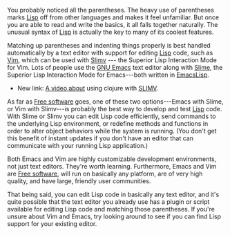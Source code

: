 You probably noticed all the parentheses. The heavy use of parentheses marks [[Lisp]] off from 
other languages and makes it feel unfamiliar. But once you are able to 
read and write the basics, it all falls together naturally. The 
unusual syntax of [[Lisp]] is actually the key to many of its coolest 
features. 
 
Matching up parentheses and indenting things properly is best handled 
automatically by a text editor with support for editing [[Lisp]] code, 
such as [http://www.vim.org Vim], which can be used with [http://www.vim.org/scripts/script.php?script_id=2531 Slimv] --- the Superior Lisp 
Interaction Mode for Vim. Lots of people use the [http://www.gnu.org/software/emacs GNU Emacs] text editor along 
with [http://common-lisp.net/project/slime/ Slime], the Superior Lisp Interaction Mode for Emacs---both written in [[EmacsLisp]].

* New link: [https://vimeo.com/38372260/ A video about] using clojure with [[SLIMV]].
 
As far as [http://en.wikipedia.org/wiki/Free_software Free software] goes, one of these two options---Emacs with Slime, or Vim with Slimv---is 
probably the best way to develop and test [[Lisp]] code.
With Slime or Slimv you can edit Lisp code efficiently, send 
commands to the underlying Lisp environment, or redefine methods and functions in order to alter object behaviors 
while the system is running. (You don't get this benefit of instant updates if you don't have an editor that can communicate with your running Lisp application.)
 
Both Emacs and Vim are highly customizable development environments, 
not just text editors. They're worth learning. Furthermore, Emacs and Vim are [http://en.wikipedia.org/wiki/Free_software Free software], will run on basically 
any platform, are of very high quality, and have large, friendly user 
communities. 
 
That being said, you can edit Lisp code in basically any text editor, 
and it's quite possible that the text editor you already use has a 
plugin or script available for editing Lisp code and matching those 
parentheses. If you're unsure about Vim and Emacs, try looking around 
to see if you can find Lisp support for your existing editor.